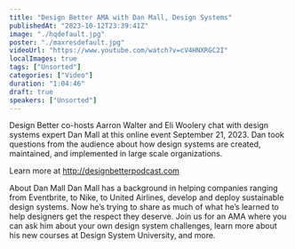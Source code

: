 ```yaml
---
title: "Design Better AMA with Dan Mall, Design Systems"
publishedAt: "2023-10-12T23:39:41Z"
image: "./hqdefault.jpg"
poster: "./maxresdefault.jpg"
videoUrl: "https://www.youtube.com/watch?v=cV4HNXRGC2I"
localImages: true
tags: ["Unsorted"]
categories: ["Video"]
duration: "1:04:46"
draft: true
speakers: ["Unsorted"]
---
```

Design Better co-hosts Aarron Walter and Eli Woolery chat with design systems expert Dan Mall at this online event September 21, 2023. Dan took questions from the audience about how design systems are created, maintained, and implemented in large scale organizations. 

Learn more at http://designbetterpodcast.com

About Dan Mall
Dan Mall has a background in helping companies ranging from Eventbrite, to Nike, to United Airlines, develop and deploy sustainable design systems. Now he’s trying to share as much of what he’s learned to help designers get the respect they deserve. Join us for an AMA where you can ask him about your own design system challenges, learn more about his new courses at Design System University, and more.
